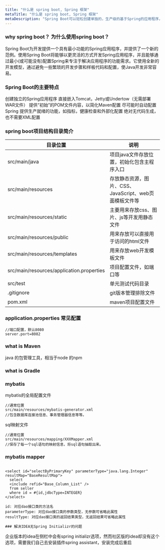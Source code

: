 ```yaml
---
title: "什么是 spring boot, Spring 框架"
metaTitle: "什么是 spring boot, Spring 框架"
metaDescription: "Spring Boot可以轻松创建单独的，生产级的基于Spring的应用程序，大多数Spring Boot应用程序只需要很少的Spring配置"
---
```


### why spring boot？ 为什么使用spring boot？
Spring Boot为开发提供一个具有最小功能的Spring应用程序，并提供了一个新的范例。使用Spring Boot将能够以更灵活的方式开发Spring应用程序，并且能够通过最小(或可能没有)配置Spring来专注于解决应用程序的功能需求。它使用全新的开发模型，通过避免一些繁琐的开发步骤和样板代码和配置，使Java开发非常容易。


### Spring Boot的主要特点

创建独立的Spring应用程序
直接嵌入Tomcat，Jetty或Undertow（无需部署WAR文件）
提供“初始”的POM文件内容，以简化Maven配置
尽可能时自动配置Spring
提供生产就绪的功能，如指标，健康检查和外部化配置
绝对无代码生成，也不需要XML配置




### spring boot项目结构目录简介

目录位置 | 说明
------------ | -------------
src/main/java | 项目java文件存放位置，初始化包含主程序入口
src/main/resources | 存放静态资源，图片、CSS、JavaScript、web页面模板文件等
src/main/resources/static | 主要用来存放css、图片、js等开发用静态文件
src/main/resources/public | 用来存放可以直接用于访问的html文件
src/main/resources/templates | 用来存放web开发模板文件
src/main/resources/application.properties | 项目配置文件，如端口等
src/test | 单元测试代码目录
.gitignore | git版本管理排除文件
pom.xml | maven项目配置文件


### application.properties 常见配置
```
//端口配置，默认8080
server.port=8082
```

### what is Maven
java 的包管理工具，相当于node 的npm

### what is Gradle


### mybatis


mybatis的全局配置文件
```
//通常位置
src/main/resources/mybatis-generator.xml
//包含数据库连接池信息、事务管理器信息等等。
```
sql映射文件
```
//通常位置
src/main/resources/mapping/XXXMapper.xml
//保存了每一个sql语句的映射信息，将sql语句抽取出来。
```

### mybatis mapper
```

<select id="selectByPrimaryKey" parameterType="java.lang.Integer" resultMap="BaseResultMap">
  select 
  <include refid="Base_Column_List" />
  from seller
  where id = #{id,jdbcType=INTEGER}
</select>

id: 对应dao接口类的方法名
parameterType: 对应dao接口类的参数类型，无参数可省略此属性
resultType: 对应dao接口类的返回结果类型，无返回结果可省略此属性

### 解决IDEA无Spring Initializr的问题
```
企业版本的idea在侧栏中会有spring initializr选项，然而社区版的idea却没有这个选项，需要我们自己去安装插件spring assistant，安装完成后重启
```